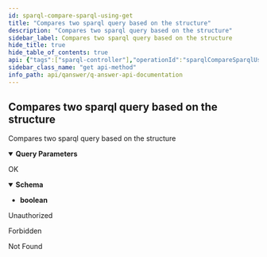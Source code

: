 ```yaml
---
id: sparql-compare-sparql-using-get
title: "Compares two sparql query based on the structure"
description: "Compares two sparql query based on the structure"
sidebar_label: Compares two sparql query based on the structure
hide_title: true
hide_table_of_contents: true
api: {"tags":["sparql-controller"],"operationId":"sparqlCompareSparqlUsingGET","parameters":[{"name":"kb1","in":"query","description":"kb1","required":false,"schema":{"type":"string"}},{"name":"kb2","in":"query","description":"kb2","required":false,"schema":{"type":"string"}},{"name":"sparql1","in":"query","description":"sparql1","required":true,"schema":{"type":"string"}},{"name":"sparql2","in":"query","description":"sparql2","required":false,"schema":{"type":"string"}},{"name":"user","in":"query","description":"user","required":false,"explode":true,"schema":{"type":"array","items":{"type":"string"}}}],"responses":{"200":{"description":"OK","content":{"*/*":{"schema":{"type":"boolean"}}}},"401":{"description":"Unauthorized"},"403":{"description":"Forbidden"},"404":{"description":"Not Found"}},"security":[{"JWT":[]}],"deprecated":false,"description":"Compares two sparql query based on the structure","method":"get","path":"/api/sparql/sparqlCompare","servers":[{"url":"//qanswer-core1.univ-st-etienne.fr"}],"securitySchemes":{"JWT":{"type":"apiKey","name":"Authorization","in":"header"}},"info":{"description":"APIs provided by QAnswer","version":"1.0","title":"QAnswer: Api Documentation","contact":{"name":"QAnswer","url":"www.the-qa-company.com","email":"info@qanswer.eu"}},"postman":{"name":"Compares two sparql query based on the structure","description":{"type":"text/plain"},"url":{"path":["api","sparql","sparqlCompare"],"host":["{{baseUrl}}"],"query":[{"disabled":false,"description":{"content":"kb1","type":"text/plain"},"key":"kb1","value":""},{"disabled":false,"description":{"content":"kb2","type":"text/plain"},"key":"kb2","value":""},{"disabled":false,"description":{"content":"(Required) sparql1","type":"text/plain"},"key":"sparql1","value":""},{"disabled":false,"description":{"content":"sparql2","type":"text/plain"},"key":"sparql2","value":""},{"disabled":false,"description":{"content":"user","type":"text/plain"},"key":"user","value":""}],"variable":[]},"header":[{"key":"Accept","value":"*/*"}],"method":"GET","auth":{"type":"apikey","apikey":[{"type":"any","value":"Authorization","key":"key"},{"type":"any","value":"<API Key>","key":"value"},{"type":"any","value":"header","key":"in"}]}}}
sidebar_class_name: "get api-method"
info_path: api/qanswer/q-answer-api-documentation
---
```



## Compares two sparql query based on the structure



Compares two sparql query based on the structure

<details style={{"marginBottom":"1rem"}} data-collapsed={false} open={true}><summary style={{}}><strong>Query Parameters</strong></summary><div><ul><ParamsItem className={"paramsItem"} param={{"name":"kb1","in":"query","description":"kb1","required":false,"schema":{"type":"string"}}}></ParamsItem><ParamsItem className={"paramsItem"} param={{"name":"kb2","in":"query","description":"kb2","required":false,"schema":{"type":"string"}}}></ParamsItem><ParamsItem className={"paramsItem"} param={{"name":"sparql1","in":"query","description":"sparql1","required":true,"schema":{"type":"string"}}}></ParamsItem><ParamsItem className={"paramsItem"} param={{"name":"sparql2","in":"query","description":"sparql2","required":false,"schema":{"type":"string"}}}></ParamsItem><ParamsItem className={"paramsItem"} param={{"name":"user","in":"query","description":"user","required":false,"explode":true,"schema":{"type":"array","items":{"type":"string"}}}}></ParamsItem></ul></div></details><div><ApiTabs><TabItem label={"200"} value={"200"}><div>

OK

</div><div><MimeTabs groupId={"mime-type"}><TabItem label={"*/*"} value={"*/*"}><SchemaTabs groupId={"schema-tabs"}><TabItem label={"Schema"} value={"Schema"}><details style={{}} data-collapsed={false} open={true}><summary style={{"textAlign":"left"}}><strong>Schema</strong></summary><div style={{"textAlign":"left","marginLeft":"1rem"}}></div><ul style={{"marginLeft":"1rem"}}><li><div><strong>boolean</strong></div></li></ul></details></TabItem></SchemaTabs></TabItem></MimeTabs></div></TabItem><TabItem label={"401"} value={"401"}><div>

Unauthorized

</div><div></div></TabItem><TabItem label={"403"} value={"403"}><div>

Forbidden

</div><div></div></TabItem><TabItem label={"404"} value={"404"}><div>

Not Found

</div><div></div></TabItem></ApiTabs></div>
      